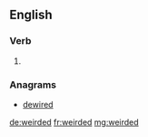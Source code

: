 ==English==

===Verb===
{{head|en}}

# {{en-past of|weird}}

===Anagrams===
* [[dewired#English|dewired]]

[[de:weirded]]
[[fr:weirded]]
[[mg:weirded]]